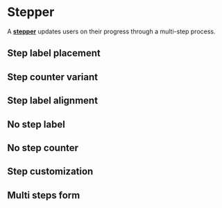 

<Meta of={StepperStories} />

# Stepper

A <a href="https://designsystem.digital.gov/components/step-indicator" target="_blank">**stepper**</a> updates users on their progress through a multi-step process.

<Canvas of={StepperStories.BasicExample} />

## Step label placement

<Canvas of={StepperStories.LabelPlacement} />

## Step counter variant

<Canvas of={StepperStories.CounterVariant} />

## Step label alignment

<Canvas of={StepperStories.StepLabelAlignment} />

## No step label

<Canvas of={StepperStories.NoStepLabel} />


## No step counter

<Canvas of={StepperStories.NoStepCounter} />


## Step customization

<Canvas of={StepperStories.Customization} />


## Multi steps form

<Canvas of={StepperStories.MultiStepsForm} />